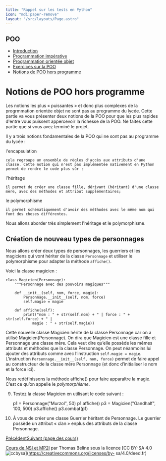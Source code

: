 ```yaml
---
title: "Rappel sur les tests en Python"
icon: "mdi:paper-remove"
layout: "/src/layouts/Page.astro"
---
```

 
## POO

  - [Introduction](.)
  - [Programmation impérative](programmation-imperative)
  - [Programmation orientée objet](programmation-orientee-objet)
  - [Exercices sur la POO](exercices)
  - [Notions de POO hors programme](poo-hors-programme)

# Notions de POO hors programme

Les notions les plus « puissantes » et donc plus complexes de la progrmmation
orientée objet ne sont pas au programme du lycée. Cette partie va vous
présenter deux notions de la POO pour que les plus rapides d'entre vous
puissent appercevoir la richesse de la POO. Ne faites cette partie que si vous
avez terminé le projet.

Il y a trois notions fondamentales de la POO qui ne sont pas au programme du
lycée :

l'encapsulation

    cela regroupe un ensemble de règles d'accès aux attributs d'une classe. Cette notion qui n'est pas implémentée nativement en Python permet de rendre le code plus sûr ;
  
l'héritage

    il permet de créer une classe fille, dérivant (héritant) d'une classe mère, avec des méthodes et attribut supplémentaires;
  
le polymorphisme

    il permet schématiquement d'avoir des méthodes avec le même nom qui font des choses différentes.

Nous allons aborder très simplement l'héritage et le polymorphisme.

## Création de nouveau types de personnages

Nous allons créer deux types de personnages, les guerriers et les magiciens
qui vont hériter de la classe `Personnage` et utiliser le polymorphisme pour
adapter la méthode `affiche()`.

Voici la classe magicien :

    
    
    class Magicien(Personnage):
        """Personnage avec des pouvoirs magiques"""
    
        def __init__(self, nom, force, magie):
            Personnage.__init__(self, nom, force)
            self.magie = magie
    
        def affiche(self):
            print("nom : " + str(self.nom) + " | force : " + str(self.force) + " |
                magie : " + str(self.magie))

Cette nouvelle classe Magicien hérite de la classe Personnage car on a utilisé
Magicien(Personnage). On dira que Magicien est une classe fille et Personnage
une classe mère. Cela veut dire qu’elle possède les mêmes attributs et
méthodes que la classe Personnage. On peut néanmoins lui ajouter des attributs
comme avec l’instruction `self.magie = magie`. L’instruction
`Personnage.__init__(self, nom, force)` permet de faire appel au constructeur
de la classe mère Personnage (et donc d’initialiser le nom et la force ici).

Nous redéfinissons la méthode affiche() pour faire apparaître la magie. C’est
ce qu’on appelle le _polymorphisme_.

9. Testez la classe Magicien en utilisant le code suivant :

    
    
    p1 = Personnage("Murzol", 50)
    p1.affiche()
    p3 = Magicien("Gandhalf", 100, 500)
    p3.affiche()
    p3.combat(p1)

10. À vous de créer une classe Guerrier héritant de Personnage. Le
guerrier possède un attribut « clan » enplus des attributs de la classe
Personnage.

[Précédent](exercices)[Suivant (page des cours)](..)

[Cours de NSI et MP2I](https://kxs.fr/cours/) par Thomas Beline sous la
licence [CC BY-SA 4.0
![ccbysa](//cours/ccbysa.svg)](https://creativecommons.org/licenses/by-
sa/4.0/deed.fr)


